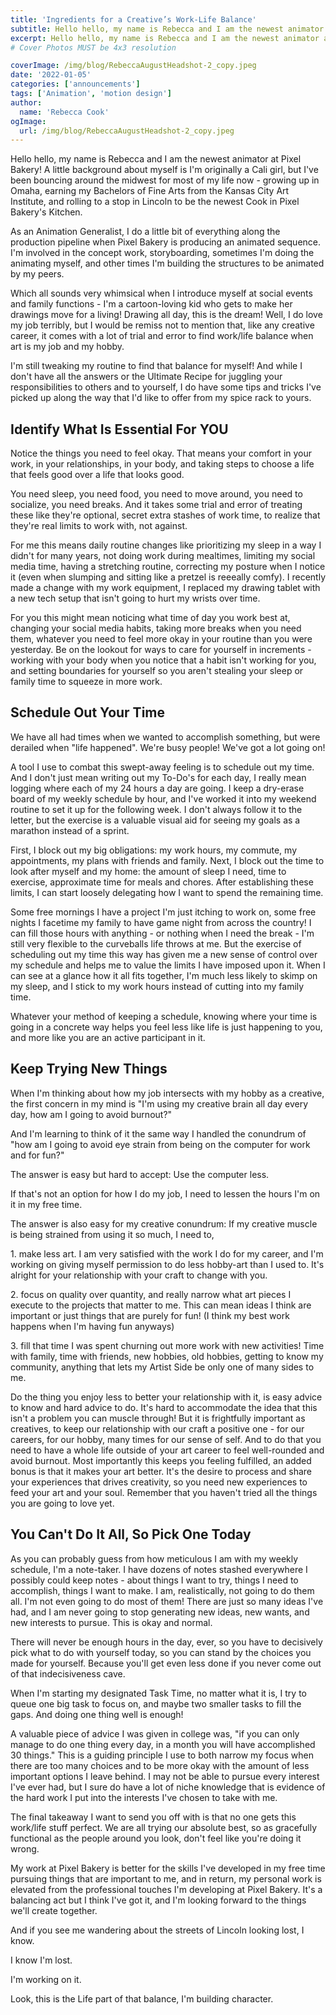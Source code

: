 ```yaml
---
title: 'Ingredients for a Creative’s Work-Life Balance'
subtitle: Hello hello, my name is Rebecca and I am the newest animator at Pixel Bakery!
excerpt: Hello hello, my name is Rebecca and I am the newest animator at Pixel Bakery! A little background about myself is I’m originally a Cali girl, but I’ve been bouncing around the midwest for most of my life now—growing up in Omaha, earning my Bachelors of Fine Arts from the Kansas City Art Institute, and rolling to a stop in Lincoln to be the newest Cook in Pixel Bakery’s Kitchen.
# Cover Photos MUST be 4x3 resolution

coverImage: /img/blog/RebeccaAugustHeadshot-2_copy.jpeg
date: '2022-01-05'
categories: ['announcements']
tags: ['Animation', 'motion design']
author:
  name: 'Rebecca Cook'
ogImage:
  url: /img/blog/RebeccaAugustHeadshot-2_copy.jpeg
---
```


<div className={'aspect-16/9'}>
  <ReactPlayer
    url='https://www.youtube.com/watch?v=ysz5S6PUM-U'
    width={'100%'}
    height={'100%'}
    className={''}
  />
</div>

Hello hello, my name is Rebecca and I am the newest animator at Pixel Bakery! A little background about myself is I'm originally a Cali girl, but I've been bouncing around the midwest for most of my life now - growing up in Omaha, earning my Bachelors of Fine Arts from the Kansas City Art Institute, and rolling to a stop in Lincoln to be the newest Cook in Pixel Bakery's Kitchen.

As an Animation Generalist, I do a little bit of everything along the production pipeline when Pixel
Bakery is producing an animated sequence. I'm involved in the concept work, storyboarding, sometimes
I'm doing the animating myself, and other times I'm building the structures to be animated by my peers.

Which all sounds very whimsical when I introduce myself at social events and family functions - I'm a cartoon-loving kid who gets to make her drawings move for a living! Drawing all day, this is the dream! Well, I do love my job terribly, but I would be remiss not to mention that, like any creative career, it comes with a lot of trial and error to find work/life balance when art is my job and my hobby.

I'm still tweaking my routine to find that balance for myself! And while I don't have all the answers or the Ultimate Recipe for juggling your responsibilities to others and to yourself, I do have some tips and tricks I've picked up along the way that I'd like to offer from my spice rack to yours.

## Identify What Is Essential For YOU

Notice the things you need to feel okay. That means your comfort in your work, in your relationships, in your body, and taking steps to choose a life that feels good over a life that looks good.

You need sleep, you need food, you need to move around, you need to socialize, you need breaks. And it takes some trial and error of treating these like they're optional, secret extra stashes of work time, to realize that they're real limits to work with, not against.

For me this means daily routine changes like prioritizing my sleep in a way I didn't for many years, not doing work during mealtimes, limiting my social media time, having a stretching routine, correcting my posture when I notice it (even when slumping and sitting like a pretzel is reeeally comfy). I recently made a change with my work equipment, I replaced my drawing tablet with a new tech setup that isn't going to hurt my wrists over time.

For you this might mean noticing what time of day you work best at, changing your social media habits, taking more breaks when you need them, whatever you need to feel more okay in your routine than you were yesterday. Be on the lookout for ways to care for yourself in increments - working with your body when you notice that a habit isn't working for you, and setting boundaries for yourself so you aren't stealing your sleep or family time to squeeze in more work.

## Schedule Out Your Time

We have all had times when we wanted to accomplish something, but were derailed when "life happened". We're busy people! We've got a lot going on!

A tool I use to combat this swept-away feeling is to schedule out my time. And I don't just mean writing out my To-Do's for each day, I really mean logging where each of my 24 hours a day are going. I keep a dry-erase board of my weekly schedule by hour, and I've worked it into my weekend routine to set it up for the following week. I don't always follow it to the letter, but the exercise is a valuable visual aid for seeing my goals as a marathon instead of a sprint.

First, I block out my big obligations: my work hours, my commute, my appointments, my plans with friends and family. Next, I block out the time to look after myself and my home: the amount of sleep I need, time to exercise, approximate time for meals and chores. After establishing these limits, I can start loosely delegating how I want to spend the remaining time.

Some free mornings I have a project I'm just itching to work on, some free nights I facetime my family to have game night from across the country! I can fill those hours with anything - or nothing when I need the break - I'm still very flexible to the curveballs life throws at me. But the exercise of scheduling out my time this way has given me a new sense of control over my schedule and helps me to value the limits I have imposed upon it. When I can see at a glance how it all fits together, I'm much less likely to skimp on my sleep, and I stick to my work hours instead of cutting into my family time.

Whatever your method of keeping a schedule, knowing where your time is going in a concrete way helps you feel less like life is just happening to you, and more like you are an active participant in it.

## Keep Trying New Things

When I'm thinking about how my job intersects with my hobby as a creative, the first concern in my mind is "I'm using my creative brain all day every day, how am I going to avoid burnout?"

And I'm learning to think of it the same way I handled the conundrum of "how am I going to avoid eye strain from being on the computer for work and for fun?"

The answer is easy but hard to accept: Use the computer less.

If that's not an option for how I do my job, I need to lessen the hours I'm on it in my free time.

The answer is also easy for my creative conundrum: If my creative muscle is being strained from using it so much, I need to,

1\. make less art. I am very satisfied with the work I do for my career, and I'm working on giving myself permission to do less hobby-art than I used to. It's alright for your relationship with your craft to change with you.

2\. focus on quality over quantity, and really narrow what art pieces I execute to the projects that matter to me. This can mean ideas I think are important or just things that are purely for fun! (I think my best work happens when I'm having fun anyways)

3\. fill that time I was spent churning out more work with new activities! Time with family, time with friends, new hobbies, old hobbies, getting to know my community, anything that lets my Artist Side be only one of many sides to me.

Do the thing you enjoy less to better your relationship with it, is easy advice to know and hard advice to do. It's hard to accommodate the idea that this isn't a problem you can muscle through! But it is frightfully important as creatives, to keep our relationship with our craft a positive one - for our careers, for our hobby, many times for our sense of self. And to do that you need to have a whole life outside of your art career to feel well-rounded and avoid burnout. Most importantly this keeps you feeling fulfilled, an added bonus is that it makes your art better. It's the desire to process and share your experiences that drives creativity, so you need new experiences to feed your art and your soul. Remember that you haven't tried all the things you are going to love yet.

## You Can't Do It All, So Pick One Today

As you can probably guess from how meticulous I am with my weekly schedule, I'm a note-taker. I have dozens of notes stashed everywhere I possibly could keep notes - about things I want to try, things I need to accomplish, things I want to make. I am, realistically, not going to do them all. I'm not even going to do most of them! There are just so many ideas I've had, and I am never going to stop generating new ideas, new wants, and new interests to pursue. This is okay and normal.

There will never be enough hours in the day, ever, so you have to decisively pick what to do with yourself today, so you can stand by the choices you made for yourself. Because you'll get even less done if you never come out of that indecisiveness cave.

When I'm starting my designated Task Time, no matter what it is, I try to queue one big task to focus on, and maybe two smaller tasks to fill the gaps. And doing one thing well is enough!

A valuable piece of advice I was given in college was, "if you can only manage to do one thing every day, in a month you will have accomplished 30 things." This is a guiding principle I use to both narrow my focus when there are too many choices and to be more okay with the amount of less important options I leave behind. I may not be able to pursue every interest I've ever had, but I sure do have a lot of niche knowledge that is evidence of the hard work I put into the interests I've chosen to take with me.

The final takeaway I want to send you off with is that no one gets this work/life stuff perfect. We are all trying our absolute best, so as gracefully functional as the people around you look, don't feel like you're doing it wrong.

My work at Pixel Bakery is better for the skills I've developed in my free time pursuing things that are important to me, and in return, my personal work is elevated from the professional touches I'm developing at Pixel Bakery. It's a balancing act but I think I've got it, and I'm looking forward to the things we'll create together.

And if you see me wandering about the streets of Lincoln looking lost, I know.

I know I'm lost.

I'm working on it.

Look, this is the Life part of that balance, I'm building character.
